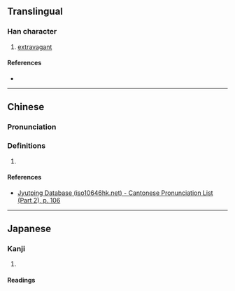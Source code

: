 {{character info/new}}
==Translingual==

===Han character===
{{Han char|rn=61|rad=心|as=04|sn=7|four=|canj=PKI|ids=⿰忄太}}

# [[extravagant]]

====References====
* {{Han ref|kx=0378.150|dkj=10385|dj=0706.130|hdz=42276.030|uh=5FF2|ud=24562}}

----

==Chinese==
{{zh-forms}}

===Pronunciation===
{{zh-pron
|m=tài
|c=taai3
|cat=
}}

===Definitions===
{{zh-hanzi}}

# {{rfdef|zh}}

====References====
* [http://www.iso10646hk.net/jp/document/download.jsp Jyutping Database (iso10646hk.net) - Cantonese Pronunciation List (Part 2), p. 106]

----

==Japanese==

===Kanji===
{{ja-kanji|grade=|rs=心04}}

# {{rfdef|ja|sort=心04}}

====Readings====
{{ja-readings|on=[[たい]] (tai)|kun=[[ならう]] (narau)}}